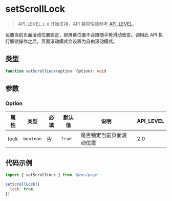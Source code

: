 # setScrollLock

> API_LEVEL `2.0` 开始支持，API 兼容性请参考 [API_LEVEL](../../../../guides/framework/device/compatibility.md)。

设置当前页面滚动位置锁定，即屏幕位置不会跟随手势滑动改变。调用此 API 执行解锁操作之后，页面滚动模式会设置为自由滚动模式。

## 类型

```ts
function setScrollLock(option: Option): void
```

## 参数

### Option

| 属性 | 类型                 | 必填 | 默认值            | 说明                     | API_LEVEL |
| ---- | -------------------- | ---- | ----------------- | ------------------------ | --------- |
| lock | <code>boolean</code> | 否   | <code>true</code> | 是否锁定当前页面滚动位置 | 2.0       |

## 代码示例

```js
import { setScrollLock } from '@zos/page'

setScrollLock({
  lock: true,
})
```
